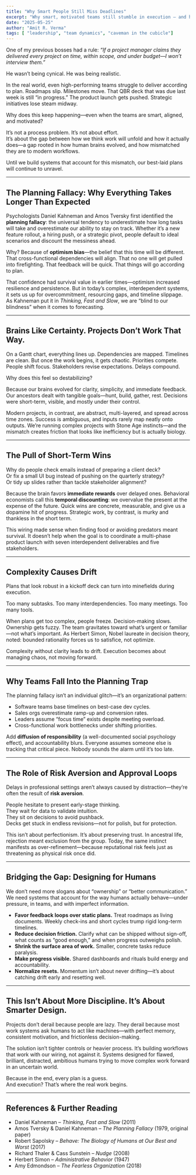 ```yaml
---
title: "Why Smart People Still Miss Deadlines"
excerpt: "Why smart, motivated teams still stumble in execution — and how evolutionary wiring, cognitive biases, and organizational dynamics conspire to derail even the best-laid plans."
date: "2025-05-25"
author: "Amit R. Verma"
tags: [ "leadership", "team dynamics", "caveman in the cubicle"]
---
```

One of my previous bosses had a rule: *“If a project manager claims they delivered every project on time, within scope, and under budget—I won’t interview them.”*

He wasn’t being cynical. He was being realistic.

In the real world, even high-performing teams struggle to deliver according to plan. Roadmaps slip. Milestones move. That QBR deck that was due last week is still “in progress.” The product launch gets pushed. Strategic initiatives lose steam midway.

Why does this keep happening—even when the teams are smart, aligned, and motivated?

It’s not a process problem. It’s not about effort.  
It’s about the gap between how we think work will unfold and how it actually does—a gap rooted in how human brains evolved, and how mismatched they are to modern workflows.

Until we build systems that account for this mismatch, our best-laid plans will continue to unravel.

---

## The Planning Fallacy: Why Everything Takes Longer Than Expected

Psychologists Daniel Kahneman and Amos Tversky first identified the **planning fallacy**: the universal tendency to underestimate how long tasks will take and overestimate our ability to stay on track. Whether it’s a new feature rollout, a hiring push, or a strategic pivot, people default to ideal scenarios and discount the messiness ahead.

Why? Because of **optimism bias**—the belief that this time will be different. That cross-functional dependencies will align. That no one will get pulled into firefighting. That feedback will be quick. That things will go according to plan.

That confidence had survival value in earlier times—optimism increased resilience and persistence. But in today’s complex, interdependent systems, it sets us up for overcommitment, resourcing gaps, and timeline slippage. As Kahneman put it in *Thinking, Fast and Slow*, we are “blind to our blindness” when it comes to forecasting.

---

## Brains Like Certainty. Projects Don’t Work That Way.

On a Gantt chart, everything lines up. Dependencies are mapped. Timelines are clean. But once the work begins, it gets chaotic. Priorities compete. People shift focus. Stakeholders revise expectations. Delays compound.

Why does this feel so destabilizing?

Because our brains evolved for clarity, simplicity, and immediate feedback. Our ancestors dealt with tangible goals—hunt, build, gather, rest. Decisions were short-term, visible, and mostly under their control.  

Modern projects, in contrast, are abstract, multi-layered, and spread across time zones. Success is ambiguous, and inputs rarely map neatly onto outputs. We’re running complex projects with Stone Age instincts—and the mismatch creates friction that looks like inefficiency but is actually biology.

---

## The Pull of Short-Term Wins

Why do people check emails instead of preparing a client deck?  
Or fix a small UI bug instead of pushing on the quarterly strategy?  
Or tidy up slides rather than tackle stakeholder alignment?

Because the brain favors **immediate rewards** over delayed ones. Behavioral economists call this **temporal discounting**: we overvalue the present at the expense of the future. Quick wins are concrete, measurable, and give us a dopamine hit of progress. Strategic work, by contrast, is murky and thankless in the short term.

This wiring made sense when finding food or avoiding predators meant survival. It doesn’t help when the goal is to coordinate a multi-phase product launch with seven interdependent deliverables and five stakeholders.

---

## Complexity Causes Drift

Plans that look robust in a kickoff deck can turn into minefields during execution.

Too many subtasks. Too many interdependencies. Too many meetings. Too many tools.

When plans get too complex, people freeze. Decision-making slows. Ownership gets fuzzy. The team gravitates toward what’s urgent or familiar—not what’s important. As Herbert Simon, Nobel laureate in decision theory, noted: bounded rationality forces us to satisfice, not optimize.

Complexity without clarity leads to drift. Execution becomes about managing chaos, not moving forward.

---

## Why Teams Fall Into the Planning Trap

The planning fallacy isn’t an individual glitch—it’s an organizational pattern:

- Software teams base timelines on best-case dev cycles.  
- Sales orgs overestimate ramp-up and conversion rates.  
- Leaders assume “focus time” exists despite meeting overload.  
- Cross-functional work bottlenecks under shifting priorities.  

Add **diffusion of responsibility** (a well-documented social psychology effect), and accountability blurs. Everyone assumes someone else is tracking that critical piece. Nobody sounds the alarm until it’s too late.

---

## The Role of Risk Aversion and Approval Loops

Delays in professional settings aren’t always caused by distraction—they’re often the result of **risk aversion**.

People hesitate to present early-stage thinking.  
They wait for data to validate intuition.  
They sit on decisions to avoid pushback.  
Decks get stuck in endless revisions—not for polish, but for protection.

This isn’t about perfectionism. It’s about preserving trust. In ancestral life, rejection meant exclusion from the group. Today, the same instinct manifests as over-refinement—because reputational risk feels just as threatening as physical risk once did.

---

## Bridging the Gap: Designing for Humans

We don’t need more slogans about “ownership” or “better communication.” We need systems that account for the way humans actually behave—under pressure, in teams, and with imperfect information.

- **Favor feedback loops over static plans.** Treat roadmaps as living documents. Weekly check-ins and short cycles trump rigid long-term timelines.  
- **Reduce decision friction.** Clarify what can be shipped without sign-off, what counts as “good enough,” and when progress outweighs polish.  
- **Shrink the surface area of work.** Smaller, concrete tasks reduce paralysis.  
- **Make progress visible.** Shared dashboards and rituals build energy and accountability.  
- **Normalize resets.** Momentum isn’t about never drifting—it’s about catching drift early and resetting well.  

---

## This Isn’t About More Discipline. It’s About Smarter Design.

Projects don’t derail because people are lazy. They derail because most work systems ask humans to act like machines—with perfect memory, consistent motivation, and frictionless decision-making.

The solution isn’t tighter controls or heavier process. It’s building workflows that work with our wiring, not against it. Systems designed for flawed, brilliant, distracted, ambitious humans trying to move complex work forward in an uncertain world.

Because in the end, every plan is a guess.  
And execution? That’s where the real work begins.

---

## References & Further Reading

- Daniel Kahneman – *Thinking, Fast and Slow* (2011)  
- Amos Tversky & Daniel Kahneman – *The Planning Fallacy* (1979, original paper)  
- Robert Sapolsky – *Behave: The Biology of Humans at Our Best and Worst* (2017)  
- Richard Thaler & Cass Sunstein – *Nudge* (2008)  
- Herbert Simon – *Administrative Behavior* (1947)  
- Amy Edmondson – *The Fearless Organization* (2018)  